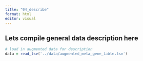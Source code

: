 ```yaml
---
title: "04_describe"
format: html
editor: visual
---
```


## Lets compile general data description here

```r
# load in augmented data for description
data = read_tsv('../data/augmented_meta_gene_table.tsv')

```

